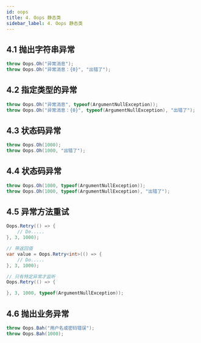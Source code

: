 ```yaml
---
id: oops
title: 4. Oops 静态类
sidebar_label: 4. Oops 静态类
---
```


## 4.1 抛出字符串异常

```cs
throw Oops.Oh("异常消息");
throw Oops.Oh("异常消息：{0}", "出错了");
```

## 4.2 指定类型的异常

```cs
throw Oops.Oh("异常消息", typeof(ArgumentNullException));
throw Oops.Oh("异常消息：{0}", typeof(ArgumentNullException), "出错了");
```

## 4.3 状态码异常

```cs
throw Oops.Oh(1000);
throw Oops.Oh(1000, "出错了");
```

## 4.4 状态码异常

```cs
throw Oops.Oh(1000, typeof(ArgumentNullException));
throw Oops.Oh(1000, typeof(ArgumentNullException), "出错了");
```

## 4.5 异常方法重试

```cs
Oops.Retry(() => {
    // Do.....
}, 3, 1000);

// 带返回值
var value = Oops.Retry<int>(() => {
    // Do.....
}, 3, 1000);

// 只有特定异常才监听
Oops.Retry(() => {

}, 3, 1000, typeof(ArgumentNullException));
```

## 4.6 抛出业务异常

```cs
throw Oops.Bah("用户名或密码错误");
throw Oops.Bah(1000);
```